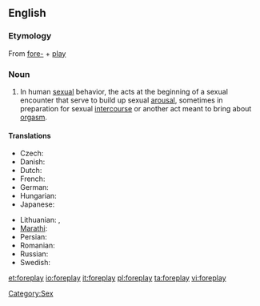 ==English==

===Etymology===
{{wikipedia}}
From [[fore-]] + [[play]]

===Noun===
{{en-noun|-}}

# In human [[sexual]] behavior, the acts at the beginning of a sexual encounter that serve to build up sexual [[arousal]], sometimes in preparation for sexual [[intercourse]] or another act meant to bring about [[orgasm]].

====Translations====
{{trans-top|foreplay}}
* Czech: {{t-|cs|předehra|f}}
* Danish: {{t-|da|forspil}}
* Dutch: {{t-|nl|voorspel}}
* French: {{t|fr|préliminaire}}
* German: {{t+|de|Vorspiel|n}}
* Hungarian: {{t|hu|előjáték}}
* Japanese: {{t|ja|前戯|tr={{Jpan|[[ぜんぎ]]}}, zengi|sc=Jpan}}
{{trans-mid}}
* Lithuanian: {{t|lt|meilės žaismas|m|xs=Lithuanian}},  {{t|lt|erotinės glamonės|f|p|xs=Lithuanian}}
* [[Marathi]]: {{t|mr|प्रणय|sc=Deva|xs=Marathi}}
* Persian: {{t+|fa|عشق‌بازی|tr=eshqbazi|sc=fa-Arab|xs=Persian}}
* Romanian: {{t-|ro|preludiu|n}}
* Russian: {{t|ru|прелюдия|f|tr=preljúdija|sc=Cyrl}}
* Swedish: {{t-|sv|förspel}}
{{trans-bottom}}

[[Category:Sex]]

[[et:foreplay]]
[[io:foreplay]]
[[it:foreplay]]
[[pl:foreplay]]
[[ta:foreplay]]
[[vi:foreplay]]